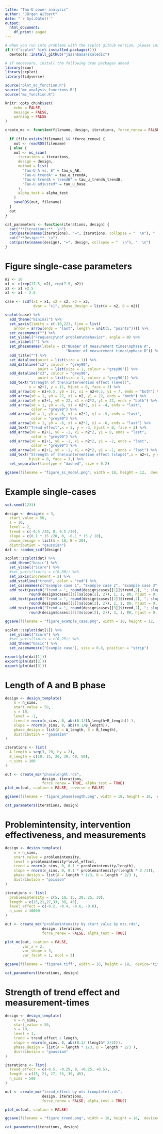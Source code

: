 ```yaml
---
title: "Tau-U power analysis"
author: "Jürgen Wilbert"
date: "`r Sys.Date()`"
output:
  html_document:
    df_print: paged
---
```


```r
# when you run into problems with the scplot github version, please install the package included in this repository
if (!("scplot" %in% installed.packages())) 
  devtools::install_github("jazznbass/scaledic")

# if necessary, install the following cran packages ahead
library(scan)
library(scplot)
library(tidyverse)

source("plot_mc_function.R")
source("mc_analysis_functions.R")
source("mc_function.R")

knitr::opts_chunk$set(
	echo = FALSE,
	message = FALSE,
	warning = FALSE
)

create_mc <- function(filename, design, iterations, force_renew = FALSE, alpha_test = FALSE) {
  
  if (file.exists(filename) && !force_renew) {
    out <- readRDS(filename)
  } else {
    out <- mc_scan(
      iterations = iterations,
      design = design,
      method = list(
        "Tau-U A vs. B" = tau_u_AB,
        "Tau-U trendA" = tau_u_trendA, 
        "Tau-U trendA + trendB" = tau_u_trendA_trendB, 
        "Tau-U adjusted" = tau_u_base
      ),
      alpha_test = alpha_test
    )
    saveRDS(out, filename)
  }
  out
}

cat_parameters <- function(iterations, design) {
  cat("**Iterations:**  \n")
  cat(paste(names(iterations), "=", iterations, collapse = "  \n"), "  \n")
  cat("**Design:**  \n")
  cat(paste(names(design), "=", design, collapse = "  \n"), "  \n")
}

```

# Figure single-case parameters

```r

n2 <- 10
x1 <- c(rep(17.5, n2), rep(7.5, n2))
x2 <- x1 +2.5
x3 <- x1 - 2.5

case <- scdf(x1 = x1, x2 = x2, x3 = x3, 
             dvar = "x1", phase_design = list(A = n2, B = n2))

scplot(case) %>%
  add_theme("minimal") %>%
  set_yaxis(limits = c(-10,22), line = list(
    arrow = arrow(ends = "last", length = unit(5, "points")))) %>%
  set_casenames("") %>%
  set_ylabel("Frequency\nof problem\nbehavior", angle = 0) %>%
  set_xlabel("") %>%
  set_phasenames(labels = c("Number of measurement times\nphase A", 
                            "Number of measurement times\nphase B")) %>%
  add_title("") %>%
  set_dataline(point = list(size = 1)) %>%
  add_dataline("x2", colour = "grey90",
               point = list(size = 1, colour = "grey90")) %>%
  add_dataline("x3", colour = "grey90", 
               point = list(size = 1, colour = "grey90")) %>%
  add_text("Strength of the\nintervention effect (level)",
           x = n2+1, y = 11, hjust = 0, face = 3) %>%
  add_arrow(x0 = n2+0.5, y0 = 17, x1 = n2+0.5, y1 = 7, ends = "both") %>%
  add_arrow(x0 = 1, y0 = 22, x1 = n2, y1 = 22, ends = "both") %>%
  add_arrow(x0 = n2+1, y0 = 22, x1 = n2*2, y1 = 22, ends = "both") %>%
  add_arrow(x0 = 1, y0 = -6, x1 = n2*2, y1 = -4, ends = "last", 
            color = "grey90") %>%
  add_arrow(x0 = 1, y0 = -6, x1 = n2*2, y1 = -9, ends = "last", 
            color = "grey90") %>%
  add_arrow(x0 = 1, y0 = -6, x1 = n2*2, y1 = -6, ends = "last") %>%
  add_text("Trend effect",x = 3, y = -3, hjust = 0, face = 3) %>%
  add_arrow(x0 = n2+1, y0 = -1, x1 = n2*2, y1 = 0, ends = "last",
            color = "grey90") %>%
  add_arrow(x0 = n2+1, y0 = -1, x1 = n2*2, y1 = -2, ends = "last", 
            color = "grey90") %>%
  add_arrow(x0 = n2+1, y0 = -1, x1 = n2*2, y1 = -1, ends = "last") %>%
  add_text("Strength of the\nintervention effect (slope)",x = n2+1, y = 2,
           hjust = 0, face = 3,) %>%
  set_separator(linetype = "dashed", size = 0.2)

ggsave(filename = "figure_sc_model.png", width = 18, height = 12,  device='png', units = "cm", dpi=300)


```

# Example single-cases

```r

set.seed(1231)

design <- design(n = 3,
  start_value = 50,
  s = 10,
  level = 2,
  trend = c(-0.5 /30, 0, 0.5 /30),
  slope = c(0.1 * 15 /20, 0, -0.1 * 15 / 20),
  phase_design = list(A = 10, B = 20),
  distribution = "gaussian")
dat <- random_scdf(design)

scplot::scplot(dat) %>%
  add_theme("basic") %>%
  set_ylabel("Score") %>%
  #set_yaxis(limits = c(0,30)) %>%
  set_xaxis(increment = 2) %>%
  add_statline("trend", color = "red") %>%
  set_casenames(c("Example case 1", "Example case 2", "Example case 3"), position = "strip", size = 0.8) %>%
  add_text(paste0("Trend = ", round(design$cases[[1]]$trend,2), "; slope = ",
           round(design$cases[[1]]$slope[2], 2)), 1, 1, 80, hjust = 0, size = 0.8) %>%
  add_text(paste0("Trend = ", round(design$cases[[2]]$trend,2), "; slope = ",
           round(design$cases[[2]]$slope[2], 2)), 2, 1, 80, hjust = 0, size = 0.8) %>%
  add_text(paste0("Trend = ", round(design$cases[[3]]$trend,2), "; slope = ",
           round(design$cases[[3]]$slope[2], 2)), 3, 1, 80, hjust = 0, size = 0.8)

ggsave(filename = "figure_example_case.png", width = 18, height = 12,  device='png', units = "cm", dpi=300)


```


```r
scplot::scplot(dat[1]) %>%
  set_ylabel("Score") %>%
  #set_yaxis(limits = c(0,25)) %>%
  add_theme("basic") %>%
  set_casenames(c("Example case"), size = 0.8, position = "strip") 
```

```r
export(plm(dat[1]))
export(plm(dat[2]))
export(plm(dat[3]))
```


# Length of A and B phase


```r

design <- design_template(
    n = n_sims,
    start_value = 50,
    s = 10,
    level = -1,
    trend = rnorm(n_sims, 0, abs(0.1/(A_length+B_length)) ),
    slope = rnorm(n_sims, 0, abs(0.1/B_length)),
    phase_design = list(A = A_length, B = B_length),
    distribution = "gaussian"
)

iterations <- list(
  A_length = seq(3, 20, by = 2),
  B_length = c(10, 15, 20, 30, 40, 50),
  n_sims = 100
)

out <- create_mc("phaselenght.rds", 
                 design, iterations,
                 force_renew = TRUE, alpha_test = TRUE)
plot_mc(out, caption = FALSE, reverse = FALSE)

ggsave(filename = "figure_phaselength.png", width = 18, height = 18,  device='png', units = "cm", dpi=300, scale = 1)


```

```r
cat_parameters(iterations, design)
```

# Problemintensity, intervention effectiveness, and measurements 

```r
design <- design_template(
    n = n_sims,
    start_value = problemintensity,
    level = problemintensity*level_effect,
    trend = rnorm(n_sims, 0, 0.1 * problemintensity/length),
    slope = rnorm(n_sims, 0, 0.1 * problemintensity/(length * 2 /3)),
    phase_design = list(A = length * 1/3, B = length * 2/3 ),
    distribution = "poisson"
)

iterations <- list(
  problemintensity = c(5, 10, 15, 20, 25, 30),
  length = c(15,21,27,33, 39, 45),
  level_effect = c(-0.2, -0.4, -0.6, -0.8),
  n_sims = 10000
)

out <- create_mc("problemintensity by start_value by mts.rds", 
                 design, iterations,
                 force_renew = FALSE, alpha_test = TRUE)

plot_mc(out, caption = FALSE,
        var_x = 2,
        var_shape = 3,
        var_facet = 1, ncol = 3)

ggsave(filename = "figure4.tiff", width = 18, height = 18,  device='tiff', units = "cm", dpi=300, scale = 1.1)

```

```r
cat_parameters(iterations, design)
```


# Strength of trend effect and measurement-times

```r
design <- design_template(
    n = n_sims,
    start_value = 50,
    s = 10,
    level = 1,
    trend = trend_effect / length,
    slope = rnorm(n_sims, 0, abs(0.1/ (length* 2/3))),
    phase_design = list(A = length * 1/3, B = length * 2/3 ),
    distribution = "gaussian"
)

iterations <- list(
  trend_effect = c(-0.5, -0.25, 0, +0.25, +0.5),
  length = c(15, 21, 27, 33, 39, 45),
  n_sims = 500
)

out <- create_mc("trend_effect by mts (complete).rds", 
                 design, iterations,
                 force_renew = FALSE, alpha_test = TRUE)

plot_mc(out, caption = FALSE)

ggsave(filename = "figure_trend.png", width = 18, height = 18,  device='png', units = "cm", dpi=300, scale = 1.1)
```

```r
cat_parameters(iterations, design)
```

